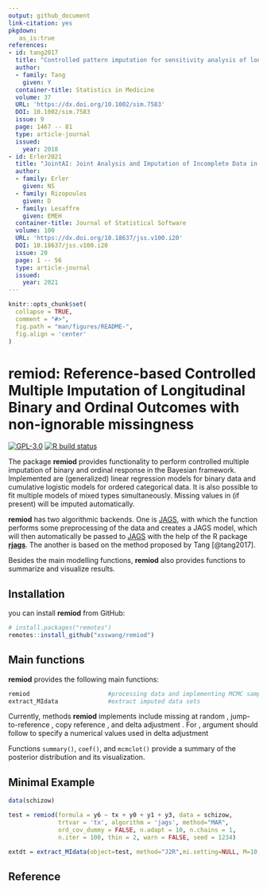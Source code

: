 ```yaml
---
output: github_document
link-citation: yes
pkgdown:
   as_is:true
references:
- id: tang2017
  title: "Controlled pattern imputation for sensitivity analysis of longitudinal binary and ordinal outcomes with nonignorable dropout"
  author:
  - family: Tang
    given: Y
  container-title: Statistics in Medicine
  volume: 37
  URL: 'https://dx.doi.org/10.1002/sim.7583'
  DOI: 10.1002/sim.7583
  issue: 9
  page: 1467 -- 81
  type: article-journal
  issued:
    year: 2018
- id: Erler2021
  title: "JointAI: Joint Analysis and Imputation of Incomplete Data in R"
  author:
  - family: Erler
    given: NS
  - family: Rizopoulos
    given: D
  - family: Lesaffre
    given: EMEH
  container-title: Journal of Statistical Software
  volume: 100
  URL: 'https://dx.doi.org/10.18637/jss.v100.i20'
  DOI: 10.18637/jss.v100.i20
  issue: 20
  page: 1 -- 56
  type: article-journal
  issued:
    year: 2021
---
```


<!-- README.md is generated from README.Rmd. Please edit that file -->

```r
knitr::opts_chunk$set(
  collapse = TRUE,
  comment = "#>",
  fig.path = "man/figures/README-",
  fig.align = 'center'
)
```


# remiod: Reference-based Controlled Multiple Imputation of Longitudinal Binary and Ordinal Outcomes with non-ignorable missingness 

<!-- badges: start -->
[![GPL-3.0](https://img.shields.io/github/license/xsswang/remiod?logo=GNU&logoColor=FFFFFF&style=flat-square)](https://github.com/xsswang/remiod/main/LICENSE)
[![R build status](https://github.com/xsswang/remiod/workflows/R-CMD-check/badge.svg)](https://github.com/xsswang/remiod/actions)
<!-- badges: end -->



The package **remiod** provides functionality to perform controlled multiple
imputation of binary and ordinal response in the Bayesian framework. Implemented are
(generalized) linear regression models for binary data and cumulative logistic models for
ordered categorical data. It is also possible to fit multiple models of mixed types
simultaneously. Missing values in (if present) will be imputed automatically.

**remiod** has two algorithmic backends. One is [JAGS](https://mcmc-jags.sourceforge.io/), with which the function performs some preprocessing of the data and creates a JAGS model, which will then automatically be
passed to [JAGS](https://mcmc-jags.sourceforge.io/) with the help of the R package [**rjags**](https://CRAN.R-project.org/package=rjags). The another is based on the method proposed by Tang [@tang2017].

Besides the main modelling functions, **remiod** also provides functions to summarize and visualize results.

    
## Installation

you can install **remiod** from GitHub:
```r
# install.packages("remotes")
remotes::install_github("xsswang/remiod")
```


## Main functions
**remiod** provides the following main functions:

``` r
remiod                      #processing data and implementing MCMC sampling
extract_MIdata              #extract imputed data sets
```

Currently, methods **remiod** implements include  missing at random \code{MAR}, jump-to-reference \code{J2R}, copy reference \code{CR}, and delta adjustment \code{delta}. For \code{method = "delta"}, argument \code{delta} should follow to specify a numerical values used in delta adjustment

Functions `summary()`, `coef()`, and `mcmclot()` provide a summary of the posterior distribution and its visualization.


## Minimal Example

```r

data(schizow)

test = remiod(formula = y6 ~ tx + y0 + y1 + y3, data = schizow,
              trtvar = 'tx', algorithm = 'jags', method="MAR",
              ord_cov_dummy = FALSE, n.adapt = 10, n.chains = 1,
              n.iter = 100, thin = 2, warn = FALSE, seed = 1234)

extdt = extract_MIdata(object=test, method="J2R",mi.setting=NULL, M=10, minspace=2)

```

## Reference
